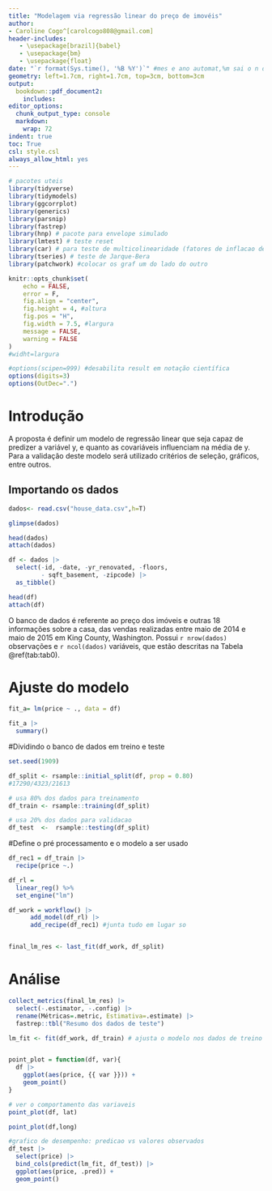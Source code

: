 ```yaml
---
title: "Modelagem via regressão linear do preço de imovéis"
author:  
- Caroline Cogo^[carolcogo808@gmail.com]
header-includes:
   - \usepackage[brazil]{babel}
   - \usepackage{bm}
   - \usepackage{float}
date: "`r format(Sys.time(), '%B %Y')`" #mes e ano automat,%m sai o n do mes
geometry: left=1.7cm, right=1.7cm, top=3cm, bottom=3cm
output:
  bookdown::pdf_document2:
    includes:
editor_options:
  chunk_output_type: console
  markdown: 
    wrap: 72
indent: true
toc: True
csl: style.csl
always_allow_html: yes
---
```

```{=tex}
\clearpage
```

```r
# pacotes uteis
library(tidyverse)
library(tidymodels)
library(ggcorrplot)
library(generics)
library(parsnip)
library(fastrep)
library(hnp) # pacote para envelope simulado
library(lmtest) # teste reset
library(car) # para teste de multicolinearidade (fatores de inflacao de variancia)
library(tseries) # teste de Jarque-Bera
library(patchwork) #colocar os graf um do lado do outro

knitr::opts_chunk$set(
	echo = FALSE,
	error = F,
	fig.align = "center",
	fig.height = 4, #altura
	fig.pos = "H",
	fig.width = 7.5, #largura
	message = FALSE,
	warning = FALSE
)
#widht=largura

#options(scipen=999) #desabilita result em notação científica 
options(digits=3)
options(OutDec=".")
```


# Introdução

A proposta é definir um modelo de regressão linear que seja capaz de predizer a variável y, e quanto as covariáveis influenciam na média de y. Para a validação deste modelo será utilizado critérios de seleção, gráficos, entre outros.

## Importando os dados

```r

dados<- read.csv("house_data.csv",h=T) 

glimpse(dados)

head(dados)
attach(dados)

```

```r
df <- dados |> 
  select(-id, -date, -yr_renovated, -floors,
         - sqft_basement, -zipcode) |> 
  as_tibble() 

head(df)
attach(df)
```

O banco de dados é referente ao preço dos imóveis e outras 18 informações sobre a casa, das vendas realizadas entre maio de 2014 e maio de 2015 em King County, Washington. Possui `r nrow(dados)` observações e `r ncol(dados)` variáveis, que estão descritas na Tabela \@ref(tab:tab0). 

\begin{table}[H]
\caption{Descrição da váriaveis}\label{tab:tab0}
\centering
\begin{tabular}[t]{l|c}
\hline
Variável & Descrição\\
\hline
id & ID da casa vendida\\
\hline
date & Data da casa vendida\\
\hline
price & Preço da casa vendida\\
\hline
bedrooms & Número de quartos\\
\hline
batrooms & Número de banheiros \\
\hline
sqft_living & Metragem quadrada do espaço interior dos apartamentos\\
\hline
sqft_lot & Metragem quadrada do espaço terrestre\\
\hline
floors & Número de andares\\ 
\hline
waterfront &  Vista para a orla ou não\\
\hline
view  & índice de 0 a 4 de quão boa era a vista do imóvel\\
\hline
condition & índice de 1 a 5 sobre a condição do apartamento\\
  \hline
grade  & índice de 1 a 13 em relação a qualidade de construção e design\\
\hline
sqft_above  & a metragem quadrada do espaço interno da habitação que está acima do nível do solo\\
\hline
sqft_basement & a metragem quadrada do espaço de habitação inferior que está abaixo do nível do solo\\
\hline
yr_built  & O ano da casa foi construída inicialmente\\
\hline
yr_renovated  & O ano da última reforma da casa\\ 
\hline
zipcode & Em que área de código postal a casa está\\
\hline
lat & Latitude\\
\hline
long & Longitude\\
\hline
sqft_living15 & A metragem quadrada do espaço habitacional inferior para os 15 vizinhos mais próximos\\
\hline
sqft_lot15 & A metragem quadrada dos terrenos dos 15 vizinhos mais próximos\\
\hline
\end{tabular}
\end{table}

# Ajuste do modelo 

```r
fit_a= lm(price ~ ., data = df)

fit_a |> 
  summary()
```

#Dividindo o banco de dados em treino e teste

```r
set.seed(1909)

df_split <- rsample::initial_split(df, prop = 0.80)
#17290/4323/21613

# usa 80% dos dados para treinamento
df_train <- rsample::training(df_split)

# usa 20% dos dados para validacao
df_test  <-  rsample::testing(df_split)
```


#Define o pré processamento e o modelo a ser usado
```r

df_rec1 = df_train |> 
  recipe(price ~.)  

df_rl =
  linear_reg() %>% 
  set_engine("lm") 

df_work = workflow() |> 
      add_model(df_rl) |> 
      add_recipe(df_rec1) #junta tudo em lugar so


final_lm_res <- last_fit(df_work, df_split)
```

# Análise 

```r
collect_metrics(final_lm_res) |> 
  select(-.estimator, -.config) |> 
  rename(Métricas=.metric, Estimativa=.estimate) |> 
  fastrep::tbl("Resumo dos dados de teste")
```

```r
lm_fit <- fit(df_work, df_train) # ajusta o modelo nos dados de treino


point_plot = function(df, var){
  df |> 
    ggplot(aes(price, {{ var }})) +
    geom_point()
}

# ver o comportamento das variaveis
point_plot(df, lat) 

point_plot(df,long)
```


```r
#grafico de desempenho: predicao vs valores observados
df_test |> 
  select(price) |> 
  bind_cols(predict(lm_fit, df_test)) |> 
  ggplot(aes(price, .pred)) +
  geom_point() 

```



